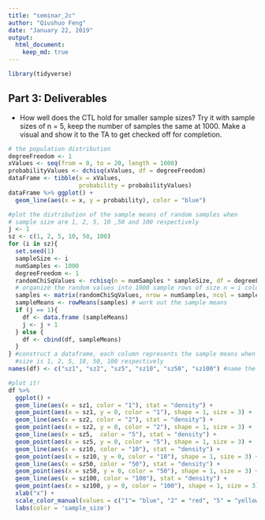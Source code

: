 ```yaml
---
title: "seminar_2c"
author: "Qiushuo Feng"
date: "January 22, 2019"
output: 
  html_document:
    keep_md: true
---
```



```r
library(tidyverse)
```

## Part 3: Deliverables

* How well does the CTL hold for smaller sample sizes? Try it with sample sizes of n = 5, keep the number of samples the same at 1000. Make a visual and show it to the TA to get checked off for completion.


```r
# the population distribution
degreeFreedom <- 1
xValues <- seq(from = 0, to = 20, length = 1000)
probabilityValues <- dchisq(xValues, df = degreeFreedom)
dataFrame <- tibble(x = xValues, 
                    probability = probabilityValues)
dataFrame %>% ggplot() +
  geom_line(aes(x = x, y = probability), color = "blue")

#plot the distribution of the sample means of random samples when 
# sample size are 1, 2, 5, 10 ,50 and 100 respectively
j <- 1
sz <- c(1, 2, 5, 10, 50, 100)
for (i in sz){
  set.seed(1)
  sampleSize <- i
  numSamples <- 1000
  degreeFreedom <- 1
  randomChiSqValues <- rchisq(n = numSamples * sampleSize, df = degreeFreedom)
  # organize the random values into 1000 sample rows of size n = i columns
  samples <- matrix(randomChiSqValues, nrow = numSamples, ncol = sampleSize)
  sampleMeans <- rowMeans(samples) # work out the sample means 
  if (j == 1){
    df <- data.frame (sampleMeans)
    j <- j + 1
  } else {
    df <- cbind(df, sampleMeans)
  }
} #construct a dataframe, each column represents the sample means when sample
  #size is 1, 2, 5, 10, 50, 100 respectively
names(df) <- c("sz1", "sz2", "sz5", "sz10", "sz50", "sz100") #name the df

#plot it!
df %>% 
  ggplot() + 
  geom_line(aes(x = sz1, color = "1"), stat = "density") +
  geom_point(aes(x = sz1, y = 0, color = "1"), shape = 1, size = 3) +
  geom_line(aes(x = sz2, color = "2"), stat = "density") +
  geom_point(aes(x = sz2, y = 0, color = "2"), shape = 1, size = 3) +
  geom_line(aes(x = sz5,  color = "5"), stat = "density") +
  geom_point(aes(x = sz5, y = 0, color = "5"), shape = 1, size = 3) +
  geom_line(aes(x = sz10, color = "10"), stat = "density") +
  geom_point(aes(x = sz10, y = 0, color = "10"), shape = 1, size = 3) +
  geom_line(aes(x = sz50, color = "50"), stat = "density") +
  geom_point(aes(x = sz50, y = 0, color = "50"), shape = 1, size = 3) +
  geom_line(aes(x = sz100, color = "100"), stat = "density") +
  geom_point(aes(x = sz100, y = 0, color = "100"), shape = 1, size = 3) +
  xlab("x") +
  scale_color_manual(values = c("1"= "blue", "2" = "red", "5" = "yellow", "10" = "green", "50" = "purple", "100" = "orange")) +
  labs(color = 'sample_size')
```